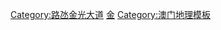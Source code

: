{{navbox
| name      = 路氹金光大道
| title     = [[路氹城]]旅游业设施
| state     = {{{state|autocollapse}}}
| bodyclass = hlist
| image     = [[File:Macao Cotai Strip View1 200907.jpg|120px]]

| group1 = 西側（不依順序排列）
| list1  = 
* [[澳門威尼斯人|威尼斯人]]
* [[澳門四季酒店|四季]]
* [[澳門銀河]]
** [[澳門銀河酒店|銀河]]
** [[澳門大倉酒店|大倉]]
** [[澳門悅榕莊|悅榕莊]]
** [[澳門麗思卡爾頓酒店|麗思卡爾頓]]
** [[澳門JW萬豪酒店|JW萬豪]]
* [[澳門巴黎人]]
** [[澳門巴黎人|巴黎人]]
** [[澳門巴黎人|御匾峰]]
* [[新濠影滙酒店|新濠影滙]]

| group2 = 東側（不依順序排列）
| list2  = 
* [[新濠天地]]
** [[頤居]]
** [[迎尚酒店|迎尚]]
** [[澳門君悅酒店|君悅]]
**[[摩珀斯]]
* [[澳門倫敦人]]
** [[澳門倫敦人#康萊德酒店|康萊德]]
** [[澳門倫敦人#倫敦人酒店|澳門倫敦人]]
** [[澳門倫敦人#倫敦人酒店|倫敦人御園]]
** [[澳門喜來登大酒店|喜來登]]
** [[澳門瑞吉酒店|瑞吉]]
* [[美獅美高梅]]
* [[永利皇宮]]
* [[上葡京]]
* [[葡京人]]
** 葡京人
** LINE FRIENDS 
** L'OCCITANE 
** [[Hello Kitty酒店|Hello Kitty]]

| group3 = 交通運輸
| list3  = 
* [[路氹連貫公路]]
* [[氹仔線|澳門輕軌氹仔線]]

}}<includeonly>
[[Category:路氹金光大道]]
</includeonly>
<noinclude>
{{collapsible option}}
[[Category:澳門模板|金]]
[[Category:澳门地理模板]]
</noinclude>